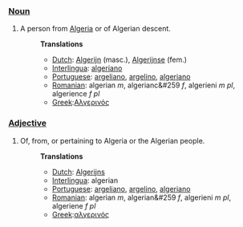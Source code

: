 ===[[Noun]]===
#A person from [[Algeria]] or of Algerian descent.
#:'''Translations'''
#:*[[Dutch]]:  [[Algerijn]] (masc.), [[Algerijnse]] (fem.)
#:*[[Interlingua]]: [[algeriano]]
#:*[[Portuguese]]: [[argeliano]], [[argelino]], [[algeriano]]
#:*[[Romanian]]: algerian ''m'', algerianc&#259 ''f'', algerieni ''m pl'', algerience ''f pl''
#:*[[Greek]]:[[Αλγερινός]]

===[[Adjective]]===
#Of, from, or pertaining to Algeria or the Algerian people.
#:'''Translations'''
#:*[[Dutch]]: [[Algerijns]]
#:*[[Interlingua]]: algerian
#:*[[Portuguese]]: [[argeliano]], [[argelino]], [[algeriano]]
#:*[[Romanian]]: algerian ''m'', algerian&#259 ''f'', algerieni ''m pl'', algeriene ''f pl''
#:*[[Greek]]:[[αλγερινός]]